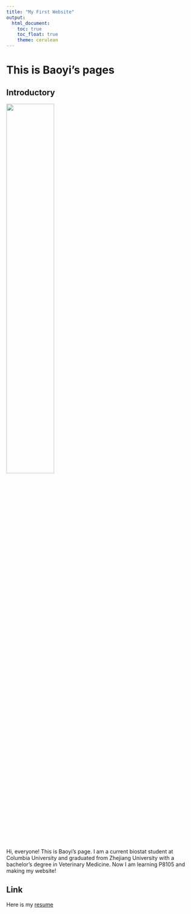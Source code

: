 ```yaml
---
title: "My First Website"
output: 
  html_document:
    toc: true
    toc_float: true
    theme: cerulean
---
```


# This is Baoyi's pages

## Introductory

<img src="img/me.jpg" style="width:50%">

Hi, everyone! This is Baoyi's page. I am a current biostat student at Columbia University and graduated from Zhejiang University with a bachelor's degree in Veterinary Medicine. Now I am learning P8105 and making my website!

## Link

Here is my [resume](resume.html)